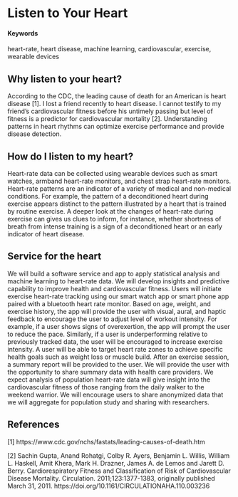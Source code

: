 # Listen to Your Heart {#Heart-Rhythm}

#### Keywords

heart-rate, heart disease, machine learning, cardiovascular, exercise, wearable devices

## Why listen to your heart?

According to the CDC, the leading cause of death for an American is heart disease [1]. I lost a friend recently to heart disease. I cannot testify to my friend’s cardiovascular fitness before his untimely passing but level of fitness is a predictor for cardiovascular mortality [2]. Understanding patterns in heart rhythms can optimize exercise performance and provide disease detection.

## How do I listen to my heart?

Heart-rate data can be collected using wearable devices such as smart watches, armband heart-rate monitors, and chest strap heart-rate monitors. Heart-rate patterns are an indicator of a variety of medical and non-medical conditions. For example, the pattern of a deconditioned heart during exercise appears distinct to the pattern illustrated by a heart that is trained by routine exercise. A deeper look at the changes of heart-rate during exercise can gives us clues to inform, for instance, whether shortness of breath from intense training is a sign of a deconditioned heart or an early indicator of heart disease.

## Service for the heart

We will build a software service and app to apply statistical analysis and machine learning to heart-rate data. We will develop insights and predictive capability to improve health and cardiovascular fitness. Users will initiate exercise heart-rate tracking using our smart watch app or smart phone app paired with a bluetooth heart rate monitor. Based on age, weight, and exercise history, the app will provide the user with visual, aural, and haptic feedback to encourage the user to adjust level of workout intensity. For example, if a user shows signs of overexertion, the app will prompt the user to reduce the pace. Similarly, if a user is underperforming relative to previously tracked data, the user will be encouraged to increase exercise intensity. A user will be able to target heart rate zones to achieve specific health goals such as weight loss or muscle build. After an exercise session, a summary report will be provided to the user. We will provide the user with the opportunity to share summary data with health care providers. We expect analysis of population heart-rate data will give insight into the cardiovascular fitness of those ranging from the daily walker to the weekend warrior. We will encourage users to share anonymized data that we will aggregate for population study and sharing with researchers. 

## References

[1] https://www.cdc.gov/nchs/fastats/leading-causes-of-death.htm

[2] Sachin Gupta, Anand Rohatgi, Colby R. Ayers, Benjamin L. Willis, William L. Haskell, Amit Khera, Mark H. Drazner, James A. de Lemos and Jarett D. Berry. Cardiorespiratory Fitness and Classification of Risk of Cardiovascular Disease Mortality. Circulation. 2011;123:1377-1383, originally published March 31, 2011. https://doi.org/10.1161/CIRCULATIONAHA.110.003236
